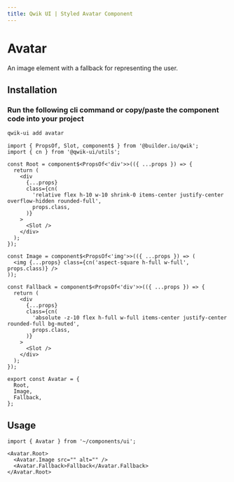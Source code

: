 ```yaml
---
title: Qwik UI | Styled Avatar Component
---
```



<StatusBanner status={statusByComponent.styled.Avatar} />

# Avatar

An image element with a fallback for representing the user.

<Showcase name="hero" />

## Installation

### Run the following cli command or copy/paste the component code into your project

```sh
qwik-ui add avatar
```

```tsx
import { PropsOf, Slot, component$ } from '@builder.io/qwik';
import { cn } from '@qwik-ui/utils';

const Root = component$<PropsOf<'div'>>(({ ...props }) => {
  return (
    <div
      {...props}
      class={cn(
        'relative flex h-10 w-10 shrink-0 items-center justify-center overflow-hidden rounded-full',
        props.class,
      )}
    >
      <Slot />
    </div>
  );
});

const Image = component$<PropsOf<'img'>>(({ ...props }) => (
  <img {...props} class={cn('aspect-square h-full w-full', props.class)} />
));

const Fallback = component$<PropsOf<'div'>>(({ ...props }) => {
  return (
    <div
      {...props}
      class={cn(
        'absolute -z-10 flex h-full w-full items-center justify-center rounded-full bg-muted',
        props.class,
      )}
    >
      <Slot />
    </div>
  );
});

export const Avatar = {
  Root,
  Image,
  Fallback,
};
```

## Usage

```tsx
import { Avatar } from '~/components/ui';
```

```tsx
<Avatar.Root>
  <Avatar.Image src="" alt="" />
  <Avatar.Fallback>Fallback</Avatar.Fallback>
</Avatar.Root>
```
